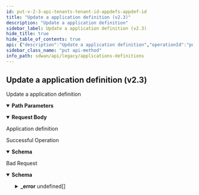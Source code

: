 ```yaml
---
id: put-v-2-3-api-tenants-tenant-id-appdefs-appdef-id
title: "Update a application definition (v2.3)"
description: "Update a application definition"
sidebar_label: Update a application definition (v2.3)
hide_title: true
hide_table_of_contents: true
api: {"description":"Update a application definition","operationId":"put-v2.3-api-tenants-tenant_id-appdefs-appdef_id","parameters":[{"description":"Tenant Id","in":"path","name":"tenant_id","required":true,"schema":{"description":"Tenant Id","type":"string"}},{"description":"Application definition Id","in":"path","name":"appdef_id","required":true,"schema":{"description":"Appdef Id","type":"string"}}],"requestBody":{"content":{"application/json":{"schema":{"properties":{"abbreviation":{"description":"Abbreviation: Size(max = 5, error = APPDEF_CONFIG_INVALID_ABBREVIATION: Abbreviation must not exceed 5 characters., min = 0) ","type":"string"},"aggregate_flows":{"description":"Aggregate Flows","type":"boolean"},"app_type":{"description":"App Type: ValidateString(allowNull = false, error = APPDEF_CONFIG_INVALID_TYPE: Only Custom app allowed to create/update., values = [custom]) ","type":"string"},"app_unreachability_detection":{"description":"App Unreachability Detection","type":"boolean"},"category":{"description":"Category: ValidateEnum(enumClass = classOf[AppCategory], error = APPDEF_CONFIG_INVALID_CATEGORY: Application category is invalid., nullAllowed = true) ","enum":["anonymity","anti-virus","auth","backup","cad","collaboration","conference","crm","db-mgmt","email","enterprise","file-sharing","file-system","file-transfer","gaming","intercomm","logging","management","messaging","net-discovery","net-mgmt","net-monitor","news-server","notification","p2p","printing","proxy","recreational","remote-desk","remote-mgmt","replication","routing","saas","secure-browsing","storage","streaming","tunnel","utility","voip","wan-opt","web-browsing","wireless-mgmt","ip-protocol","multicast","security","i23v5","printer","default"],"type":"string"},"conn_idle_timeout":{"description":"Conn Idle Timeout: DecimalMin(inclusive = true, error = APPDEF_CONFIG_INVALID_TIMEOUT: Application connection timeout should be in between 0-44000, value = 0) DecimalMax(inclusive = true, error = APPDEF_CONFIG_INVALID_TIMEOUT: Application connection timeout should be in between 0-44000, value = 44000) ","format":"int32","type":"integer"},"description":{"description":"Description: Size(max = 256, error = DESCRIPTION_EXCEEDS_LIMIT: Description length exceeds limit, min = 0) ","type":"string"},"display_name":{"description":"Display Name: NotBlank(error = APPDEF_CONFIG_INVALID_DISPLAYNAME: Application display name is required and cannot be null.) Size(max = 64, error = APPDEF_CONFIG_INVALID_DISPLAYNAME: Application display name is required and cannot be null., min = 0) ","type":"string"},"domains":{"description":"Domains: ListString(allowDuplicate = false, allowEmpty = true, allowNull = true, length = 256, listMaxSize = 16, error = APPDEF_CONFIG_INVALID_DOMAIN_LIST: Application domain list is invalid. Maximum 16 valid domains are allowed and each domain should not exceed 253 characters., noTrim = false, regex = (?=^.{4,253}$)((^((?!-)[a-zA-Z0-9-]{1,63}(?<!-)))|(^((?!-)[a-zA-Z0-9-]{1,63}(?<!-)\\\\.)+)([a-zA-Z]{2,63}))([:])?([0-9]{1,4}|[1-5][0-9]{4}|6[0-4][0-9]{3}|65[0-4][0-9]{2}|655[0-2][0-9]|6553[0-5])?$, required = false) ","items":{"description":"Domains","type":"string"},"type":"array"},"id":{"description":"Id","type":"string"},"ingress_traffic_pct":{"description":"Ingress Traffic Pct: Required(message = required) DecimalMin(inclusive = true, error = APPDEF_CONFIG_INVALID_INGRESS: Application ingress traffic percentage should be in between 1-99, value = 1) DecimalMax(inclusive = true, error = APPDEF_CONFIG_INVALID_INGRESS: Application ingress traffic percentage should be in between 1-99, value = 99) ","format":"int32","type":"integer"},"ip_rules":{"description":"Ip Rules: Valid Size(max = 16, error = APPDEF_CONFIG_MAX_SIZE_EXCEED: Allowed max size is 16 for each of them - tcp_rules, ip_rules and udp_rules., min = 0) ","items":{"type":"object"},"type":"array"},"is_deprecated":{"description":"Is Deprecated","type":"boolean"},"network_scan_application":{"description":"Network Scan Application","type":"boolean"},"order_number":{"description":"Order Number: Range(max = 65535L, error = APPDEF_CONFIG_INVALID_ORDER_NUMBER: Order number should be between 1-65535, min = 1L) ","format":"int32","type":"integer"},"overrides_allowed":{"description":"Overrides Allowed","type":"boolean"},"parent_id":{"description":"Parent Id","type":"string"},"path_affinity":{"description":"Path Affinity: ValidateEnum(enumClass = classOf[PathAffinity], error = APPDEF_CONFIG_INVALID_PATHAFFINITY: Application path affinity is invalid. Only none, weak, strict is allowed., nullAllowed = false) ","enum":["none","weak","strict"],"type":"string"},"session_timeout":{"description":"Session Timeout: Range(max = 44000L, error = APPDEF_CONFIG_INVALID_SESSION_TIMEOUT: Application session timeout should be in between 0-44000, min = 0L) ","format":"int32","type":"integer"},"system_app_overridden":{"description":"System App Overridden","type":"boolean"},"tags":{"description":"Tags: ListString(allowDuplicate = false, allowEmpty = true, allowNull = true, length = 128, listMaxSize = 10, error = INVALID_TAG: Maximum 10 Unique tags of length 1024 each are allowed, noTrim = false, regex = [^,\\\\s]+, required = false) ","items":{"description":"Tags","type":"string"},"type":"array"},"tcp_rules":{"description":"Tcp Rules: Valid Size(max = 16, error = APPDEF_CONFIG_MAX_SIZE_EXCEED: Allowed max size is 16 for each of them - tcp_rules, ip_rules and udp_rules., min = 0) ","items":{"type":"string"},"type":"array"},"transfer_type":{"description":"Transfer Type: ValidateString(allowNull = false, error = APPDEF_CONFIG_INVALID_TRANSFER_TYPE: Application transfer type is invalid. Only transactional, bulk, rt-audio, rt-video is allowed., values = [transactional, bulk, rt-audio, rt-video]) ","type":"string"},"udp_rules":{"description":"Udp Rules: Valid Size(max = 16, error = APPDEF_CONFIG_MAX_SIZE_EXCEED: Allowed max size is 16 for each of them - tcp_rules, ip_rules and udp_rules., min = 0) ","items":{"type":"object"},"type":"array"},"use_parentapp_network_policy":{"description":"Use Parentapp Network Policy","type":"boolean"}},"required":["app_type","transfer_type","display_name","ingress_traffic_pct","path_affinity"]}}},"description":"Application definition"},"responses":{"200":{"content":{"application/json":{"schema":{"properties":{"abbreviation":{"description":"Abbreviation: Size(max = 5, error = APPDEF_CONFIG_INVALID_ABBREVIATION: Abbreviation must not exceed 5 characters., min = 0) ","type":"string"},"aggregate_flows":{"description":"Aggregate Flows","type":"boolean"},"app_type":{"description":"App Type: ValidateString(allowNull = false, error = APPDEF_CONFIG_INVALID_TYPE: Only Custom app allowed to create/update., values = [custom]) ","type":"string"},"app_unreachability_detection":{"description":"App Unreachability Detection","type":"boolean"},"category":{"description":"Category: ValidateEnum(enumClass = classOf[AppCategory], error = APPDEF_CONFIG_INVALID_CATEGORY: Application category is invalid., nullAllowed = true) ","enum":["anonymity","anti-virus","auth","backup","cad","collaboration","conference","crm","db-mgmt","email","enterprise","file-sharing","file-system","file-transfer","gaming","intercomm","logging","management","messaging","net-discovery","net-mgmt","net-monitor","news-server","notification","p2p","printing","proxy","recreational","remote-desk","remote-mgmt","replication","routing","saas","secure-browsing","storage","streaming","tunnel","utility","voip","wan-opt","web-browsing","wireless-mgmt","ip-protocol","multicast","security","i23v5","printer","default"],"type":"string"},"conn_idle_timeout":{"description":"Conn Idle Timeout: DecimalMin(inclusive = true, error = APPDEF_CONFIG_INVALID_TIMEOUT: Application connection timeout should be in between 0-44000, value = 0) DecimalMax(inclusive = true, error = APPDEF_CONFIG_INVALID_TIMEOUT: Application connection timeout should be in between 0-44000, value = 44000) ","format":"int32","type":"integer"},"description":{"description":"Description: Size(max = 256, error = DESCRIPTION_EXCEEDS_LIMIT: Description length exceeds limit, min = 0) ","type":"string"},"display_name":{"description":"Display Name: NotBlank(error = APPDEF_CONFIG_INVALID_DISPLAYNAME: Application display name is required and cannot be null.) Size(max = 64, error = APPDEF_CONFIG_INVALID_DISPLAYNAME: Application display name is required and cannot be null., min = 0) ","type":"string"},"domains":{"description":"Domains: ListString(allowDuplicate = false, allowEmpty = true, allowNull = true, length = 256, listMaxSize = 16, error = APPDEF_CONFIG_INVALID_DOMAIN_LIST: Application domain list is invalid. Maximum 16 valid domains are allowed and each domain should not exceed 253 characters., noTrim = false, regex = (?=^.{4,253}$)((^((?!-)[a-zA-Z0-9-]{1,63}(?<!-)))|(^((?!-)[a-zA-Z0-9-]{1,63}(?<!-)\\\\.)+)([a-zA-Z]{2,63}))([:])?([0-9]{1,4}|[1-5][0-9]{4}|6[0-4][0-9]{3}|65[0-4][0-9]{2}|655[0-2][0-9]|6553[0-5])?$, required = false) ","items":{"description":"Domains","type":"string"},"type":"array"},"id":{"description":"Id","type":"string"},"ingress_traffic_pct":{"description":"Ingress Traffic Pct: Required(message = required) DecimalMin(inclusive = true, error = APPDEF_CONFIG_INVALID_INGRESS: Application ingress traffic percentage should be in between 1-99, value = 1) DecimalMax(inclusive = true, error = APPDEF_CONFIG_INVALID_INGRESS: Application ingress traffic percentage should be in between 1-99, value = 99) ","format":"int32","type":"integer"},"ip_rules":{"description":"Ip Rules: Valid Size(max = 16, error = APPDEF_CONFIG_MAX_SIZE_EXCEED: Allowed max size is 16 for each of them - tcp_rules, ip_rules and udp_rules., min = 0) ","items":{"type":"object"},"type":"array"},"is_deprecated":{"description":"Is Deprecated","type":"boolean"},"network_scan_application":{"description":"Network Scan Application","type":"boolean"},"order_number":{"description":"Order Number: Range(max = 65535L, error = APPDEF_CONFIG_INVALID_ORDER_NUMBER: Order number should be between 1-65535, min = 1L) ","format":"int32","type":"integer"},"overrides_allowed":{"description":"Overrides Allowed","type":"boolean"},"parent_id":{"description":"Parent Id","type":"string"},"path_affinity":{"description":"Path Affinity: ValidateEnum(enumClass = classOf[PathAffinity], error = APPDEF_CONFIG_INVALID_PATHAFFINITY: Application path affinity is invalid. Only none, weak, strict is allowed., nullAllowed = false) ","enum":["none","weak","strict"],"type":"string"},"session_timeout":{"description":"Session Timeout: Range(max = 44000L, error = APPDEF_CONFIG_INVALID_SESSION_TIMEOUT: Application session timeout should be in between 0-44000, min = 0L) ","format":"int32","type":"integer"},"system_app_overridden":{"description":"System App Overridden","type":"boolean"},"tags":{"description":"Tags: ListString(allowDuplicate = false, allowEmpty = true, allowNull = true, length = 128, listMaxSize = 10, error = INVALID_TAG: Maximum 10 Unique tags of length 1024 each are allowed, noTrim = false, regex = [^,\\\\s]+, required = false) ","items":{"description":"Tags","type":"string"},"type":"array"},"tcp_rules":{"description":"Tcp Rules: Valid Size(max = 16, error = APPDEF_CONFIG_MAX_SIZE_EXCEED: Allowed max size is 16 for each of them - tcp_rules, ip_rules and udp_rules., min = 0) ","items":{"type":"string"},"type":"array"},"transfer_type":{"description":"Transfer Type: ValidateString(allowNull = false, error = APPDEF_CONFIG_INVALID_TRANSFER_TYPE: Application transfer type is invalid. Only transactional, bulk, rt-audio, rt-video is allowed., values = [transactional, bulk, rt-audio, rt-video]) ","type":"string"},"udp_rules":{"description":"Udp Rules: Valid Size(max = 16, error = APPDEF_CONFIG_MAX_SIZE_EXCEED: Allowed max size is 16 for each of them - tcp_rules, ip_rules and udp_rules., min = 0) ","items":{"type":"object"},"type":"array"},"use_parentapp_network_policy":{"description":"Use Parentapp Network Policy","type":"boolean"}},"required":["app_type","transfer_type","display_name","ingress_traffic_pct","path_affinity"]}}},"description":"Successful Operation"},"400":{"content":{"application/json":{"example":{"value":{"_error":[{"code":"APPDEF_CONFIG_NO_SYSTEM_APPS"},{"code":"APPDEF_CONFIG_UPDATING_READ_ONLY_FIELD"},{"code":"APPDEF_CONFIG_INVALID_TYPE"},{"code":"APPDEF_CONFIG_INVALID_PROTOCOL"},{"code":"APPDEF_CONFIG_INVALID_SESSION_TIMEOUT"},{"code":"APPDEF_CONFIG_INVALID_RULE_CONFIG"},{"code":"APPDEF_CONFIG_INVALID_ORDER_NUMBER"},{"code":"APPDEF_CONFIG_INVALID_ORDER_CONFIG"},{"code":"APPDEF_CONFIG_INVALID_DSCP"},{"code":"APPDEF_CONFIG_INVALID_TIMEOUT"},{"code":"APPDEF_CONFIG_INVALID_INGRESS"},{"code":"APPDEF_CONFIG_INVALID_PATHAFFINITY"},{"code":"APPDEF_CONFIG_INVALID_TRANSFER_TYPE"},{"code":"APPDEF_CONFIG_INVALID_TCP_PORTS"},{"code":"APPDEF_CONFIG_INVALID_UDP_PORTS"},{"code":"APPDEF_CONFIG_DEPRECATED_APP"},{"code":"APPDEF_CONFIG_INVALID_APP_UNREACHABILITY_DETECTION"},{"code":"APPDEF_CONFIG_INVALID_NWTWORK_SCAN_APPLICATION"}]}},"schema":{"properties":{"_error":{"items":{"properties":{"code":{"type":"string"},"message":{"type":"string"}}},"type":"array"}}}}},"description":"Bad Request"}},"tags":["Applications"],"method":"put","path":"/v2.3/api/tenants/{tenant_id}/appdefs/{appdef_id}","jsonRequestBodyExample":{"abbreviation":"string","aggregate_flows":true,"app_type":"string","app_unreachability_detection":true,"category":"anonymity","conn_idle_timeout":0,"description":"string","display_name":"string","domains":["string"],"id":"string","ingress_traffic_pct":0,"ip_rules":[{}],"is_deprecated":true,"network_scan_application":true,"order_number":0,"overrides_allowed":true,"parent_id":"string","path_affinity":"none","session_timeout":0,"system_app_overridden":true,"tags":["string"],"tcp_rules":["string"],"transfer_type":"string","udp_rules":[{}],"use_parentapp_network_policy":true},"info":{"contact":{},"description":"List of APIs used to manage an application definition specific query, overrides, and version information.","title":"Applications Definitions","version":"Latest"},"postman":{"name":"Update a application definition (v2.3)","description":{"content":"Update a application definition","type":"text/plain"},"url":{"path":["v2.3","api","tenants",":tenant_id","appdefs",":appdef_id"],"host":["{{baseUrl}}"],"query":[],"variable":[{"disabled":false,"description":{"content":"(Required) Tenant Id","type":"text/plain"},"type":"any","value":"","key":"tenant_id"},{"disabled":false,"description":{"content":"(Required) Application definition Id","type":"text/plain"},"type":"any","value":"","key":"appdef_id"}]},"header":[{"key":"Content-Type","value":"application/json"},{"key":"Accept","value":"application/json"}],"method":"PUT","body":{"mode":"raw","raw":"\"\"","options":{"raw":{"language":"json"}}}}}
sidebar_class_name: "put api-method"
info_path: sdwan/api/legacy/applications-definitions
---
```



## Update a application definition (v2.3)



Update a application definition

<details style={{"marginBottom":"1rem"}} data-collapsed={false} open={true}><summary style={{}}><strong>Path Parameters</strong></summary><div><ul><ParamsItem className={"paramsItem"} param={{"description":"Tenant Id","in":"path","name":"tenant_id","required":true,"schema":{"description":"Tenant Id","type":"string"}}}></ParamsItem><ParamsItem className={"paramsItem"} param={{"description":"Application definition Id","in":"path","name":"appdef_id","required":true,"schema":{"description":"Appdef Id","type":"string"}}}></ParamsItem></ul></div></details><MimeTabs><TabItem label={"application/json"} value={"application/json-schema"}><details style={{}} data-collapsed={false} open={true}><summary style={{"textAlign":"left"}}><strong>Request Body</strong></summary><div style={{"textAlign":"left","marginLeft":"1rem"}}><div style={{"marginTop":"1rem","marginBottom":"1rem"}}>

Application definition

</div></div><ul style={{"marginLeft":"1rem"}}><SchemaItem collapsible={false} name={"abbreviation"} required={false} schemaDescription={"Abbreviation: Size(max = 5, error = APPDEF_CONFIG_INVALID_ABBREVIATION: Abbreviation must not exceed 5 characters., min = 0) "} schemaName={"string"} qualifierMessage={undefined} defaultValue={undefined}></SchemaItem><SchemaItem collapsible={false} name={"aggregate_flows"} required={false} schemaDescription={"Aggregate Flows"} schemaName={"boolean"} qualifierMessage={undefined} defaultValue={undefined}></SchemaItem><SchemaItem collapsible={false} name={"app_type"} required={true} schemaDescription={"App Type: ValidateString(allowNull = false, error = APPDEF_CONFIG_INVALID_TYPE: Only Custom app allowed to create/update., values = [custom]) "} schemaName={"string"} qualifierMessage={undefined} defaultValue={undefined}></SchemaItem><SchemaItem collapsible={false} name={"app_unreachability_detection"} required={false} schemaDescription={"App Unreachability Detection"} schemaName={"boolean"} qualifierMessage={undefined} defaultValue={undefined}></SchemaItem><SchemaItem collapsible={false} name={"category"} required={false} schemaDescription={"Category: ValidateEnum(enumClass = classOf[AppCategory], error = APPDEF_CONFIG_INVALID_CATEGORY: Application category is invalid., nullAllowed = true) "} schemaName={"string"} qualifierMessage={"**Possible values:** [`anonymity`, `anti-virus`, `auth`, `backup`, `cad`, `collaboration`, `conference`, `crm`, `db-mgmt`, `email`, `enterprise`, `file-sharing`, `file-system`, `file-transfer`, `gaming`, `intercomm`, `logging`, `management`, `messaging`, `net-discovery`, `net-mgmt`, `net-monitor`, `news-server`, `notification`, `p2p`, `printing`, `proxy`, `recreational`, `remote-desk`, `remote-mgmt`, `replication`, `routing`, `saas`, `secure-browsing`, `storage`, `streaming`, `tunnel`, `utility`, `voip`, `wan-opt`, `web-browsing`, `wireless-mgmt`, `ip-protocol`, `multicast`, `security`, `i23v5`, `printer`, `default`]"} defaultValue={undefined}></SchemaItem><SchemaItem collapsible={false} name={"conn_idle_timeout"} required={false} schemaDescription={"Conn Idle Timeout: DecimalMin(inclusive = true, error = APPDEF_CONFIG_INVALID_TIMEOUT: Application connection timeout should be in between 0-44000, value = 0) DecimalMax(inclusive = true, error = APPDEF_CONFIG_INVALID_TIMEOUT: Application connection timeout should be in between 0-44000, value = 44000) "} schemaName={"int32"} qualifierMessage={undefined} defaultValue={undefined}></SchemaItem><SchemaItem collapsible={false} name={"description"} required={false} schemaDescription={"Description: Size(max = 256, error = DESCRIPTION_EXCEEDS_LIMIT: Description length exceeds limit, min = 0) "} schemaName={"string"} qualifierMessage={undefined} defaultValue={undefined}></SchemaItem><SchemaItem collapsible={false} name={"display_name"} required={true} schemaDescription={"Display Name: NotBlank(error = APPDEF_CONFIG_INVALID_DISPLAYNAME: Application display name is required and cannot be null.) Size(max = 64, error = APPDEF_CONFIG_INVALID_DISPLAYNAME: Application display name is required and cannot be null., min = 0) "} schemaName={"string"} qualifierMessage={undefined} defaultValue={undefined}></SchemaItem><SchemaItem collapsible={false} name={"domains"} required={false} schemaDescription={"Domains: ListString(allowDuplicate = false, allowEmpty = true, allowNull = true, length = 256, listMaxSize = 16, error = APPDEF_CONFIG_INVALID_DOMAIN_LIST: Application domain list is invalid. Maximum 16 valid domains are allowed and each domain should not exceed 253 characters., noTrim = false, regex = (?=^.{4,253}$)((^((?!-)[a-zA-Z0-9-]{1,63}(?<!-)))|(^((?!-)[a-zA-Z0-9-]{1,63}(?<!-)\\\\.)+)([a-zA-Z]{2,63}))([:])?([0-9]{1,4}|[1-5][0-9]{4}|6[0-4][0-9]{3}|65[0-4][0-9]{2}|655[0-2][0-9]|6553[0-5])?$, required = false) "} schemaName={"string[]"} qualifierMessage={undefined} defaultValue={undefined}></SchemaItem><SchemaItem collapsible={false} name={"id"} required={false} schemaDescription={"Id"} schemaName={"string"} qualifierMessage={undefined} defaultValue={undefined}></SchemaItem><SchemaItem collapsible={false} name={"ingress_traffic_pct"} required={true} schemaDescription={"Ingress Traffic Pct: Required(message = required) DecimalMin(inclusive = true, error = APPDEF_CONFIG_INVALID_INGRESS: Application ingress traffic percentage should be in between 1-99, value = 1) DecimalMax(inclusive = true, error = APPDEF_CONFIG_INVALID_INGRESS: Application ingress traffic percentage should be in between 1-99, value = 99) "} schemaName={"int32"} qualifierMessage={undefined} defaultValue={undefined}></SchemaItem><SchemaItem collapsible={false} name={"ip_rules"} required={false} schemaDescription={"Ip Rules: Valid Size(max = 16, error = APPDEF_CONFIG_MAX_SIZE_EXCEED: Allowed max size is 16 for each of them - tcp_rules, ip_rules and udp_rules., min = 0) "} schemaName={"object[]"} qualifierMessage={undefined} defaultValue={undefined}></SchemaItem><SchemaItem collapsible={false} name={"is_deprecated"} required={false} schemaDescription={"Is Deprecated"} schemaName={"boolean"} qualifierMessage={undefined} defaultValue={undefined}></SchemaItem><SchemaItem collapsible={false} name={"network_scan_application"} required={false} schemaDescription={"Network Scan Application"} schemaName={"boolean"} qualifierMessage={undefined} defaultValue={undefined}></SchemaItem><SchemaItem collapsible={false} name={"order_number"} required={false} schemaDescription={"Order Number: Range(max = 65535L, error = APPDEF_CONFIG_INVALID_ORDER_NUMBER: Order number should be between 1-65535, min = 1L) "} schemaName={"int32"} qualifierMessage={undefined} defaultValue={undefined}></SchemaItem><SchemaItem collapsible={false} name={"overrides_allowed"} required={false} schemaDescription={"Overrides Allowed"} schemaName={"boolean"} qualifierMessage={undefined} defaultValue={undefined}></SchemaItem><SchemaItem collapsible={false} name={"parent_id"} required={false} schemaDescription={"Parent Id"} schemaName={"string"} qualifierMessage={undefined} defaultValue={undefined}></SchemaItem><SchemaItem collapsible={false} name={"path_affinity"} required={true} schemaDescription={"Path Affinity: ValidateEnum(enumClass = classOf[PathAffinity], error = APPDEF_CONFIG_INVALID_PATHAFFINITY: Application path affinity is invalid. Only none, weak, strict is allowed., nullAllowed = false) "} schemaName={"string"} qualifierMessage={"**Possible values:** [`none`, `weak`, `strict`]"} defaultValue={undefined}></SchemaItem><SchemaItem collapsible={false} name={"session_timeout"} required={false} schemaDescription={"Session Timeout: Range(max = 44000L, error = APPDEF_CONFIG_INVALID_SESSION_TIMEOUT: Application session timeout should be in between 0-44000, min = 0L) "} schemaName={"int32"} qualifierMessage={undefined} defaultValue={undefined}></SchemaItem><SchemaItem collapsible={false} name={"system_app_overridden"} required={false} schemaDescription={"System App Overridden"} schemaName={"boolean"} qualifierMessage={undefined} defaultValue={undefined}></SchemaItem><SchemaItem collapsible={false} name={"tags"} required={false} schemaDescription={"Tags: ListString(allowDuplicate = false, allowEmpty = true, allowNull = true, length = 128, listMaxSize = 10, error = INVALID_TAG: Maximum 10 Unique tags of length 1024 each are allowed, noTrim = false, regex = [^,\\\\s]+, required = false) "} schemaName={"string[]"} qualifierMessage={undefined} defaultValue={undefined}></SchemaItem><SchemaItem collapsible={false} name={"tcp_rules"} required={false} schemaDescription={"Tcp Rules: Valid Size(max = 16, error = APPDEF_CONFIG_MAX_SIZE_EXCEED: Allowed max size is 16 for each of them - tcp_rules, ip_rules and udp_rules., min = 0) "} schemaName={"string[]"} qualifierMessage={undefined} defaultValue={undefined}></SchemaItem><SchemaItem collapsible={false} name={"transfer_type"} required={true} schemaDescription={"Transfer Type: ValidateString(allowNull = false, error = APPDEF_CONFIG_INVALID_TRANSFER_TYPE: Application transfer type is invalid. Only transactional, bulk, rt-audio, rt-video is allowed., values = [transactional, bulk, rt-audio, rt-video]) "} schemaName={"string"} qualifierMessage={undefined} defaultValue={undefined}></SchemaItem><SchemaItem collapsible={false} name={"udp_rules"} required={false} schemaDescription={"Udp Rules: Valid Size(max = 16, error = APPDEF_CONFIG_MAX_SIZE_EXCEED: Allowed max size is 16 for each of them - tcp_rules, ip_rules and udp_rules., min = 0) "} schemaName={"object[]"} qualifierMessage={undefined} defaultValue={undefined}></SchemaItem><SchemaItem collapsible={false} name={"use_parentapp_network_policy"} required={false} schemaDescription={"Use Parentapp Network Policy"} schemaName={"boolean"} qualifierMessage={undefined} defaultValue={undefined}></SchemaItem></ul></details></TabItem></MimeTabs><div><ApiTabs><TabItem label={"200"} value={"200"}><div>

Successful Operation

</div><div><MimeTabs groupId={"mime-type"}><TabItem label={"application/json"} value={"application/json"}><SchemaTabs groupId={"schema-tabs"}><TabItem label={"Schema"} value={"Schema"}><details style={{}} data-collapsed={false} open={true}><summary style={{"textAlign":"left"}}><strong>Schema</strong></summary><div style={{"textAlign":"left","marginLeft":"1rem"}}></div><ul style={{"marginLeft":"1rem"}}><SchemaItem collapsible={false} name={"abbreviation"} required={false} schemaDescription={"Abbreviation: Size(max = 5, error = APPDEF_CONFIG_INVALID_ABBREVIATION: Abbreviation must not exceed 5 characters., min = 0) "} schemaName={"string"} qualifierMessage={undefined} defaultValue={undefined}></SchemaItem><SchemaItem collapsible={false} name={"aggregate_flows"} required={false} schemaDescription={"Aggregate Flows"} schemaName={"boolean"} qualifierMessage={undefined} defaultValue={undefined}></SchemaItem><SchemaItem collapsible={false} name={"app_type"} required={false} schemaDescription={"App Type: ValidateString(allowNull = false, error = APPDEF_CONFIG_INVALID_TYPE: Only Custom app allowed to create/update., values = [custom]) "} schemaName={"string"} qualifierMessage={undefined} defaultValue={undefined}></SchemaItem><SchemaItem collapsible={false} name={"app_unreachability_detection"} required={false} schemaDescription={"App Unreachability Detection"} schemaName={"boolean"} qualifierMessage={undefined} defaultValue={undefined}></SchemaItem><SchemaItem collapsible={false} name={"category"} required={false} schemaDescription={"Category: ValidateEnum(enumClass = classOf[AppCategory], error = APPDEF_CONFIG_INVALID_CATEGORY: Application category is invalid., nullAllowed = true) "} schemaName={"string"} qualifierMessage={"**Possible values:** [`anonymity`, `anti-virus`, `auth`, `backup`, `cad`, `collaboration`, `conference`, `crm`, `db-mgmt`, `email`, `enterprise`, `file-sharing`, `file-system`, `file-transfer`, `gaming`, `intercomm`, `logging`, `management`, `messaging`, `net-discovery`, `net-mgmt`, `net-monitor`, `news-server`, `notification`, `p2p`, `printing`, `proxy`, `recreational`, `remote-desk`, `remote-mgmt`, `replication`, `routing`, `saas`, `secure-browsing`, `storage`, `streaming`, `tunnel`, `utility`, `voip`, `wan-opt`, `web-browsing`, `wireless-mgmt`, `ip-protocol`, `multicast`, `security`, `i23v5`, `printer`, `default`]"} defaultValue={undefined}></SchemaItem><SchemaItem collapsible={false} name={"conn_idle_timeout"} required={false} schemaDescription={"Conn Idle Timeout: DecimalMin(inclusive = true, error = APPDEF_CONFIG_INVALID_TIMEOUT: Application connection timeout should be in between 0-44000, value = 0) DecimalMax(inclusive = true, error = APPDEF_CONFIG_INVALID_TIMEOUT: Application connection timeout should be in between 0-44000, value = 44000) "} schemaName={"int32"} qualifierMessage={undefined} defaultValue={undefined}></SchemaItem><SchemaItem collapsible={false} name={"description"} required={false} schemaDescription={"Description: Size(max = 256, error = DESCRIPTION_EXCEEDS_LIMIT: Description length exceeds limit, min = 0) "} schemaName={"string"} qualifierMessage={undefined} defaultValue={undefined}></SchemaItem><SchemaItem collapsible={false} name={"display_name"} required={false} schemaDescription={"Display Name: NotBlank(error = APPDEF_CONFIG_INVALID_DISPLAYNAME: Application display name is required and cannot be null.) Size(max = 64, error = APPDEF_CONFIG_INVALID_DISPLAYNAME: Application display name is required and cannot be null., min = 0) "} schemaName={"string"} qualifierMessage={undefined} defaultValue={undefined}></SchemaItem><SchemaItem collapsible={false} name={"domains"} required={false} schemaDescription={"Domains: ListString(allowDuplicate = false, allowEmpty = true, allowNull = true, length = 256, listMaxSize = 16, error = APPDEF_CONFIG_INVALID_DOMAIN_LIST: Application domain list is invalid. Maximum 16 valid domains are allowed and each domain should not exceed 253 characters., noTrim = false, regex = (?=^.{4,253}$)((^((?!-)[a-zA-Z0-9-]{1,63}(?<!-)))|(^((?!-)[a-zA-Z0-9-]{1,63}(?<!-)\\\\.)+)([a-zA-Z]{2,63}))([:])?([0-9]{1,4}|[1-5][0-9]{4}|6[0-4][0-9]{3}|65[0-4][0-9]{2}|655[0-2][0-9]|6553[0-5])?$, required = false) "} schemaName={"string[]"} qualifierMessage={undefined} defaultValue={undefined}></SchemaItem><SchemaItem collapsible={false} name={"id"} required={false} schemaDescription={"Id"} schemaName={"string"} qualifierMessage={undefined} defaultValue={undefined}></SchemaItem><SchemaItem collapsible={false} name={"ingress_traffic_pct"} required={false} schemaDescription={"Ingress Traffic Pct: Required(message = required) DecimalMin(inclusive = true, error = APPDEF_CONFIG_INVALID_INGRESS: Application ingress traffic percentage should be in between 1-99, value = 1) DecimalMax(inclusive = true, error = APPDEF_CONFIG_INVALID_INGRESS: Application ingress traffic percentage should be in between 1-99, value = 99) "} schemaName={"int32"} qualifierMessage={undefined} defaultValue={undefined}></SchemaItem><SchemaItem collapsible={false} name={"ip_rules"} required={false} schemaDescription={"Ip Rules: Valid Size(max = 16, error = APPDEF_CONFIG_MAX_SIZE_EXCEED: Allowed max size is 16 for each of them - tcp_rules, ip_rules and udp_rules., min = 0) "} schemaName={"object[]"} qualifierMessage={undefined} defaultValue={undefined}></SchemaItem><SchemaItem collapsible={false} name={"is_deprecated"} required={false} schemaDescription={"Is Deprecated"} schemaName={"boolean"} qualifierMessage={undefined} defaultValue={undefined}></SchemaItem><SchemaItem collapsible={false} name={"network_scan_application"} required={false} schemaDescription={"Network Scan Application"} schemaName={"boolean"} qualifierMessage={undefined} defaultValue={undefined}></SchemaItem><SchemaItem collapsible={false} name={"order_number"} required={false} schemaDescription={"Order Number: Range(max = 65535L, error = APPDEF_CONFIG_INVALID_ORDER_NUMBER: Order number should be between 1-65535, min = 1L) "} schemaName={"int32"} qualifierMessage={undefined} defaultValue={undefined}></SchemaItem><SchemaItem collapsible={false} name={"overrides_allowed"} required={false} schemaDescription={"Overrides Allowed"} schemaName={"boolean"} qualifierMessage={undefined} defaultValue={undefined}></SchemaItem><SchemaItem collapsible={false} name={"parent_id"} required={false} schemaDescription={"Parent Id"} schemaName={"string"} qualifierMessage={undefined} defaultValue={undefined}></SchemaItem><SchemaItem collapsible={false} name={"path_affinity"} required={false} schemaDescription={"Path Affinity: ValidateEnum(enumClass = classOf[PathAffinity], error = APPDEF_CONFIG_INVALID_PATHAFFINITY: Application path affinity is invalid. Only none, weak, strict is allowed., nullAllowed = false) "} schemaName={"string"} qualifierMessage={"**Possible values:** [`none`, `weak`, `strict`]"} defaultValue={undefined}></SchemaItem><SchemaItem collapsible={false} name={"session_timeout"} required={false} schemaDescription={"Session Timeout: Range(max = 44000L, error = APPDEF_CONFIG_INVALID_SESSION_TIMEOUT: Application session timeout should be in between 0-44000, min = 0L) "} schemaName={"int32"} qualifierMessage={undefined} defaultValue={undefined}></SchemaItem><SchemaItem collapsible={false} name={"system_app_overridden"} required={false} schemaDescription={"System App Overridden"} schemaName={"boolean"} qualifierMessage={undefined} defaultValue={undefined}></SchemaItem><SchemaItem collapsible={false} name={"tags"} required={false} schemaDescription={"Tags: ListString(allowDuplicate = false, allowEmpty = true, allowNull = true, length = 128, listMaxSize = 10, error = INVALID_TAG: Maximum 10 Unique tags of length 1024 each are allowed, noTrim = false, regex = [^,\\\\s]+, required = false) "} schemaName={"string[]"} qualifierMessage={undefined} defaultValue={undefined}></SchemaItem><SchemaItem collapsible={false} name={"tcp_rules"} required={false} schemaDescription={"Tcp Rules: Valid Size(max = 16, error = APPDEF_CONFIG_MAX_SIZE_EXCEED: Allowed max size is 16 for each of them - tcp_rules, ip_rules and udp_rules., min = 0) "} schemaName={"string[]"} qualifierMessage={undefined} defaultValue={undefined}></SchemaItem><SchemaItem collapsible={false} name={"transfer_type"} required={false} schemaDescription={"Transfer Type: ValidateString(allowNull = false, error = APPDEF_CONFIG_INVALID_TRANSFER_TYPE: Application transfer type is invalid. Only transactional, bulk, rt-audio, rt-video is allowed., values = [transactional, bulk, rt-audio, rt-video]) "} schemaName={"string"} qualifierMessage={undefined} defaultValue={undefined}></SchemaItem><SchemaItem collapsible={false} name={"udp_rules"} required={false} schemaDescription={"Udp Rules: Valid Size(max = 16, error = APPDEF_CONFIG_MAX_SIZE_EXCEED: Allowed max size is 16 for each of them - tcp_rules, ip_rules and udp_rules., min = 0) "} schemaName={"object[]"} qualifierMessage={undefined} defaultValue={undefined}></SchemaItem><SchemaItem collapsible={false} name={"use_parentapp_network_policy"} required={false} schemaDescription={"Use Parentapp Network Policy"} schemaName={"boolean"} qualifierMessage={undefined} defaultValue={undefined}></SchemaItem></ul></details></TabItem><TabItem label={"Example (from schema)"} value={"Example (from schema)"}><ResponseSamples responseExample={"{\n  \"abbreviation\": \"string\",\n  \"aggregate_flows\": true,\n  \"app_type\": \"string\",\n  \"app_unreachability_detection\": true,\n  \"category\": \"anonymity\",\n  \"conn_idle_timeout\": 0,\n  \"description\": \"string\",\n  \"display_name\": \"string\",\n  \"domains\": [\n    \"string\"\n  ],\n  \"id\": \"string\",\n  \"ingress_traffic_pct\": 0,\n  \"ip_rules\": [\n    {}\n  ],\n  \"is_deprecated\": true,\n  \"network_scan_application\": true,\n  \"order_number\": 0,\n  \"overrides_allowed\": true,\n  \"parent_id\": \"string\",\n  \"path_affinity\": \"none\",\n  \"session_timeout\": 0,\n  \"system_app_overridden\": true,\n  \"tags\": [\n    \"string\"\n  ],\n  \"tcp_rules\": [\n    \"string\"\n  ],\n  \"transfer_type\": \"string\",\n  \"udp_rules\": [\n    {}\n  ],\n  \"use_parentapp_network_policy\": true\n}"} language={"json"}></ResponseSamples></TabItem></SchemaTabs></TabItem></MimeTabs></div></TabItem><TabItem label={"400"} value={"400"}><div>

Bad Request

</div><div><MimeTabs groupId={"mime-type"}><TabItem label={"application/json"} value={"application/json"}><SchemaTabs groupId={"schema-tabs"}><TabItem label={"Schema"} value={"Schema"}><details style={{}} data-collapsed={false} open={true}><summary style={{"textAlign":"left"}}><strong>Schema</strong></summary><div style={{"textAlign":"left","marginLeft":"1rem"}}></div><ul style={{"marginLeft":"1rem"}}><SchemaItem collapsible={true} className={"schemaItem"}><details style={{}}><summary style={{}}><strong>_error</strong><span style={{"opacity":"0.6"}}> undefined[]</span></summary><div style={{"marginLeft":"1rem"}}><SchemaItem collapsible={false} name={"code"} required={false} schemaDescription={undefined} schemaName={"string"} qualifierMessage={undefined} defaultValue={undefined}></SchemaItem><SchemaItem collapsible={false} name={"message"} required={false} schemaDescription={undefined} schemaName={"string"} qualifierMessage={undefined} defaultValue={undefined}></SchemaItem></div></details></SchemaItem></ul></details></TabItem><TabItem label={"Example (from schema)"} value={"Example (from schema)"}><ResponseSamples responseExample={"{\n  \"_error\": [\n    {\n      \"code\": \"string\",\n      \"message\": \"string\"\n    }\n  ]\n}"} language={"json"}></ResponseSamples></TabItem><TabItem label={"Example"} value={"Example"}><ResponseSamples responseExample={"{\n  \"value\": {\n    \"_error\": [\n      {\n        \"code\": \"APPDEF_CONFIG_NO_SYSTEM_APPS\"\n      },\n      {\n        \"code\": \"APPDEF_CONFIG_UPDATING_READ_ONLY_FIELD\"\n      },\n      {\n        \"code\": \"APPDEF_CONFIG_INVALID_TYPE\"\n      },\n      {\n        \"code\": \"APPDEF_CONFIG_INVALID_PROTOCOL\"\n      },\n      {\n        \"code\": \"APPDEF_CONFIG_INVALID_SESSION_TIMEOUT\"\n      },\n      {\n        \"code\": \"APPDEF_CONFIG_INVALID_RULE_CONFIG\"\n      },\n      {\n        \"code\": \"APPDEF_CONFIG_INVALID_ORDER_NUMBER\"\n      },\n      {\n        \"code\": \"APPDEF_CONFIG_INVALID_ORDER_CONFIG\"\n      },\n      {\n        \"code\": \"APPDEF_CONFIG_INVALID_DSCP\"\n      },\n      {\n        \"code\": \"APPDEF_CONFIG_INVALID_TIMEOUT\"\n      },\n      {\n        \"code\": \"APPDEF_CONFIG_INVALID_INGRESS\"\n      },\n      {\n        \"code\": \"APPDEF_CONFIG_INVALID_PATHAFFINITY\"\n      },\n      {\n        \"code\": \"APPDEF_CONFIG_INVALID_TRANSFER_TYPE\"\n      },\n      {\n        \"code\": \"APPDEF_CONFIG_INVALID_TCP_PORTS\"\n      },\n      {\n        \"code\": \"APPDEF_CONFIG_INVALID_UDP_PORTS\"\n      },\n      {\n        \"code\": \"APPDEF_CONFIG_DEPRECATED_APP\"\n      },\n      {\n        \"code\": \"APPDEF_CONFIG_INVALID_APP_UNREACHABILITY_DETECTION\"\n      },\n      {\n        \"code\": \"APPDEF_CONFIG_INVALID_NWTWORK_SCAN_APPLICATION\"\n      }\n    ]\n  }\n}"} language={"json"}></ResponseSamples></TabItem></SchemaTabs></TabItem></MimeTabs></div></TabItem></ApiTabs></div>
      